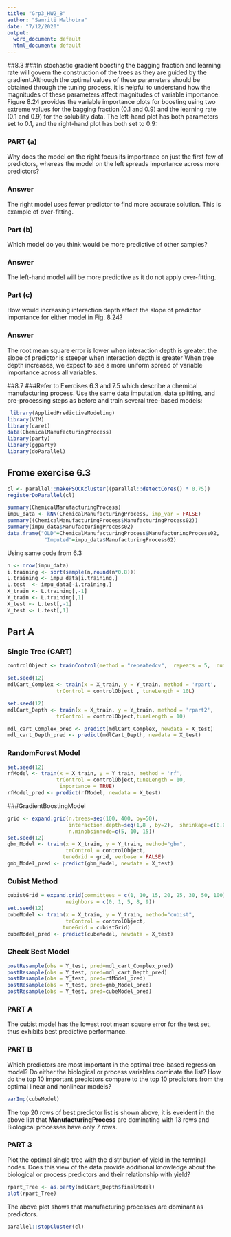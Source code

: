---
title: "Grp3_HW2_8"
author: "Samriti Malhotra"
date: "7/12/2020"
output:
  word_document: default
  html_document: default
---

##8.3
###In stochastic gradient boosting the bagging fraction and learning rate will govern the construction of the trees as they are guided by the gradient.Although the optimal values of these parameters should be obtained through the tuning process, it is helpful to understand how the magnitudes of these parameters affect magnitudes of variable importance. Figure 8.24 provides the variable importance plots for boosting using two extreme values for the bagging fraction (0.1 and 0.9) and the learning rate (0.1 and 0.9) for the solubility data. The left-hand plot has both parameters set to 0.1, and the right-hand plot has both set to 0.9: 

### PART (a) 
Why does the model on the right focus its importance on just the first few of predictors, whereas the model on the left spreads importance across more predictors?

### Answer
The right model uses fewer predictor to find more accurate solution. This is example of over-fitting.

### Part (b) 
Which model do you think would be more predictive of other samples?

### Answer
The left-hand model will be more predictive as it do not apply over-fitting.


### Part (c) 
How would increasing interaction depth affect the slope of predictor importance for either model in Fig. 8.24?

### Answer
The root mean square error is lower when interaction depth is greater.
the slope of predictor is steeper when interaction depth is greater
When tree depth increases, we expect to see a more uniform spread of variable importance across all variables.


##8.7
###Refer to Exercises 6.3 and 7.5 which describe a chemical manufacturing process. Use the same data imputation, data splitting, and pre-processing steps as before and train several tree-based models:

```{r}
 library(AppliedPredictiveModeling)
library(VIM)
library(caret)
data(ChemicalManufacturingProcess)
library(party)
library(ggparty)
library(doParallel)
```
## Frome exercise 6.3
```{r}
cl <- parallel::makePSOCKcluster((parallel::detectCores() * 0.75))
registerDoParallel(cl)

summary(ChemicalManufacturingProcess)
impu_data <- kNN(ChemicalManufacturingProcess, imp_var = FALSE)
summary((ChemicalManufacturingProcess$ManufacturingProcess02))
summary(impu_data$ManufacturingProcess02)
data.frame("OLD"=ChemicalManufacturingProcess$ManufacturingProcess02, 
            "Imputed"=impu_data$ManufacturingProcess02)
```

Using same code from 6.3


```{r}
n <- nrow(impu_data)
i.training <- sort(sample(n,round(n*0.8)))
L.training <- impu_data[i.training,]
L.test  <- impu_data[-i.training,]
X_train <- L.training[,-1]
Y_train <- L.training[,1]
X_test <- L.test[,-1]
Y_test <- L.test[,1]
```

## Part A
### Single Tree (CART)
```{r }
controlObject <- trainControl(method = "repeatedcv",  repeats = 5,  number = 10)

set.seed(12)
mdlCart_Complex <- train(x = X_train, y = Y_train, method = 'rpart',
                trControl = controlObject , tuneLength = 10L)

set.seed(12)
mdlCart_Depth <- train(x = X_train, y = Y_train, method = 'rpart2',
                trControl = controlObject,tuneLength = 10)

mdl_cart_Complex_pred <- predict(mdlCart_Complex, newdata = X_test)
mdl_cart_Depth_pred <- predict(mdlCart_Depth, newdata = X_test)

```

### RandomForest Model
```{r }

set.seed(12)
rfModel <- train(x = X_train, y = Y_train, method = 'rf',
                trControl = controlObject,tuneLength = 10,
                 importance = TRUE)
rfModel_pred <- predict(rfModel, newdata = X_test)
```

###GradientBoostingModel 
```{r }

grid <- expand.grid(n.trees=seq(100, 400, by=50),
                    interaction.depth=seq(1,8 , by=2),  shrinkage=c(0.01, 0.1), 
                    n.minobsinnode=c(5, 10, 15))
set.seed(12)
gbm_Model <- train(x = X_train, y = Y_train, method="gbm",
                   trControl = controlObject,
                  tuneGrid = grid, verbose = FALSE)
gmb_Model_pred <- predict(gbm_Model, newdata = X_test)

```

### Cubist Method
```{r }
cubistGrid = expand.grid(committees = c(1, 10, 15, 20, 25, 30, 50, 100),
                   neighbors = c(0, 1, 5, 8, 9))
set.seed(12)
cubeModel <- train(x = X_train, y = Y_train, method="cubist",
                   trControl = controlObject,
                  tuneGrid = cubistGrid)
cubeModel_pred <- predict(cubeModel, newdata = X_test)
```

### Check Best Model
```{r }
postResample(obs = Y_test, pred=mdl_cart_Complex_pred)
postResample(obs = Y_test, pred=mdl_cart_Depth_pred)
postResample(obs = Y_test, pred=rfModel_pred)
postResample(obs = Y_test, pred=gmb_Model_pred)
postResample(obs = Y_test, pred=cubeModel_pred)
```
### PART A
The cubist model has the lowest root mean square
error for the test set, thus exhibits best predictive performance. 


### PART B
Which predictors are most important in the optimal tree-based regression
model? Do either the biological or process variables dominate the list?
How do the top 10 important predictors compare to the top 10 predictors
from the optimal linear and nonlinear models?
```{r}
varImp(cubeModel)

```
The top 20 rows of best predictor list is shown above, it is eveident in the above list that 
**ManufacturingProcess** are dominating with 13 rows and Biological processes have only 7 rows.



### PART 3
Plot the optimal single tree with the distribution of yield in the terminal
nodes. Does this view of the data provide additional knowledge about the
biological or process predictors and their relationship with yield?
```{r}
rpart_Tree <- as.party(mdlCart_Depth$finalModel)
plot(rpart_Tree)

```
The above plot shows that manufacturing processes are dominant as predictors.

```{r stopCluster, include=FALSE}
parallel::stopCluster(cl)
```


